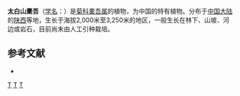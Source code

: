 {{Speciesbox 
| taxon = Ligularia dolichobotrys
| authority = Diels
}}

'''太白山橐吾'''（[[学名|学名]]：{{lang|la|''Ligularia dolichobotrys''}}）是[[菊科|菊科]][[橐吾属|橐吾属]]的植物，为中国的特有植物。分布于[[中国大陆|中国大陆]]的[[陕西|陕西]]等地，生长于海拔2,000米至3,250米的地区，一般生长在林下、山坡、河边或岩石，目前尚未由人工引种栽培。

== 参考文献 ==
<div class="references-small">
* {{cite web| url =http://www.bioinfo.cn/db05/KmzwSpecies.php?action=view&id=5004| title =太白山橐吾| work =《中国高等植物数据库全库》| publisher =中国科学院微生物研究所| author =昆明植物研究所| accessdate =2009-02-25| deadurl =yes| archiveurl =https://web.archive.org/web/20160305091554/http://www.bioinfo.cn/db05/KmzwSpecies.php?action=view&id=5004| archivedate =2016-03-05}}
</div>
{{Taxonbar|from=Q10941643}}

[[Category:橐吾属|T]]
[[Category:中國特有植物|T]]
[[Category:陕西植物|T]]
